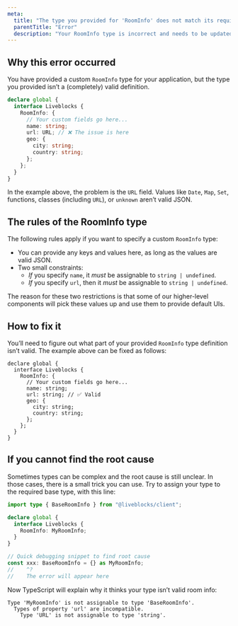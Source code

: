 ```yaml
---
meta:
  title: "The type you provided for 'RoomInfo' does not match its requirements"
  parentTitle: "Error"
  description: "Your RoomInfo type is incorrect and needs to be updated"
---
```


## Why this error occurred

You have provided a custom `RoomInfo` type for your application, but the type
you provided isn’t a (completely) valid definition.

```ts highlight="4-10"
declare global {
  interface Liveblocks {
    RoomInfo: {
      // Your custom fields go here...
      name: string;
      url: URL; // ❌ The issue is here
      geo: {
        city: string;
        country: string;
      };
    };
  }
}
```

In the example above, the problem is the `URL` field. Values like `Date`, `Map`,
`Set`, functions, classes (including `URL`), or `unknown` aren’t valid JSON.

## The rules of the RoomInfo type

The following rules apply if you want to specify a custom `RoomInfo` type:

- You can provide any keys and values here, as long as the values are valid
  JSON.
- Two small constraints:
  - _If_ you specify `name`, it _must_ be assignable to `string | undefined`.
  - _If_ you specify `url`, then it _must_ be assignable to
    `string | undefined`.

The reason for these two restrictions is that some of our higher-level
components will pick these values up and use them to provide default UIs.

## How to fix it

You’ll need to figure out what part of your provided `RoomInfo` type definition
isn’t valid. The example above can be fixed as follows:

```tsx
declare global {
  interface Liveblocks {
    RoomInfo: {
      // Your custom fields go here...
      name: string;
      url: string; // ✅ Valid
      geo: {
        city: string;
        country: string;
      };
    };
  }
}
```

## If you cannot find the root cause

Sometimes types can be complex and the root cause is still unclear. In those
cases, there is a small trick you can use. Try to assign your type to the
required base type, with this line:

```ts highlight="9-10"
import type { BaseRoomInfo } from "@liveblocks/client";

declare global {
  interface Liveblocks {
    RoomInfo: MyRoomInfo;
  }
}

// Quick debugging snippet to find root cause
const xxx: BaseRoomInfo = {} as MyRoomInfo;
//    ^?
//    The error will appear here
```

Now TypeScript will explain why it thinks your type isn’t valid room info:

```error showLineNumbers={false}
Type 'MyRoomInfo' is not assignable to type 'BaseRoomInfo'.
  Types of property 'url' are incompatible.
    Type 'URL' is not assignable to type 'string'.
```
